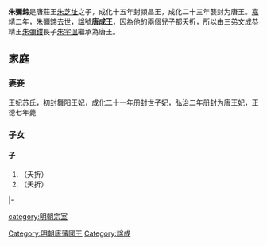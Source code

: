 '''朱彌鍗'''{{BD|1460年||1523年|catIdx=Z朱彌鍗}}是唐莊王[[朱芝址|朱芝址]]之子，成化十五年封潁昌王，成化二十三年襲封为唐王。[[嘉靖|嘉靖]]二年，朱彌鍗去世，[[諡號|諡號]]'''唐成王'''，因為他的兩個兒子都夭折，所以由三弟文成恭靖王[[朱彌鉗|朱彌鉗]]長子[[朱宇溫|朱宇溫]]繼承為唐王。

== 家庭 ==
=== 妻妾 ===
王妃苏氏，初封舞阳王妃，成化二十一年册封世子妃，弘治二年册封为唐王妃，正德七年薨

=== 子女 ===
==== 子 ====
#（夭折）
#（夭折）


{{s-start}}
{{s-none|無|[[明朝|明政府]]封之}}
{{s-ttl|title=[[明朝藩王列表_(唐王系)#潁昌國|明潁昌國國王]]|years=1479年－1487年}}
{{s-none|無|襲封唐藩國，封國廢除}}
|-
{{s-bef|before=父莊王[[朱芝址|朱芝址]]}}
{{s-ttl|title=[[明朝藩王列表_(唐王系)|明唐國國王]]|years=1487年─1523年}}
{{s-aft|after=侄子敬王[[朱宇溫|朱宇溫]]}}
{{end}}

[[category:明朝宗室|category:明朝宗室]]
[[Category:明朝唐藩國王|Category:明朝唐藩國王]]
[[Category:諡成|Category:諡成]]